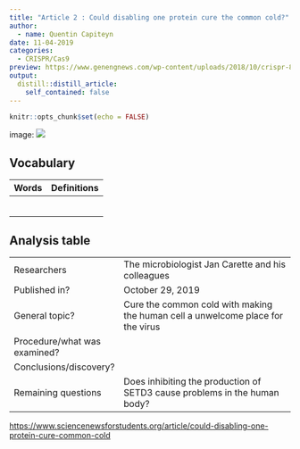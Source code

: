 ```yaml
---
title: "Article 2 : Could disabling one protein cure the common cold?"
author:
  - name: Quentin Capiteyn
date: 11-04-2019
categories:
  - CRISPR/Cas9
preview: https://www.genengnews.com/wp-content/uploads/2018/10/crispr-8-3-18.jpg
output:
  distill::distill_article:
    self_contained: false
---
```


```r
knitr::opts_chunk$set(echo = FALSE)
```


image: ![](https://www.genengnews.com/wp-content/uploads/2018/10/crispr-8-3-18.jpg)




## Vocabulary 

| Words | Definitions |
| ------------------- | ------------------------------ |
|  |                    |
|                     |          |
|                    |          |
|                     |         |
|  |  |
|                     |          |

## Analysis table 

|                              |                                                                     |
| ---------------------------- | ------------------------------------------------------------------- |
| Researchers                  | The microbiologist Jan Carette and his colleagues                        |
| Published in?                | October 29, 2019                                                       |
| General topic?               | Cure the common cold with making the human cell a unwelcome place for the virus                       |
| Procedure/what was examined? |  |
| Conclusions/discovery?       |         |
| Remaining questions | Does inhibiting the production of SETD3 cause problems in the human body? |



<https://www.sciencenewsforstudents.org/article/could-disabling-one-protein-cure-common-cold>

